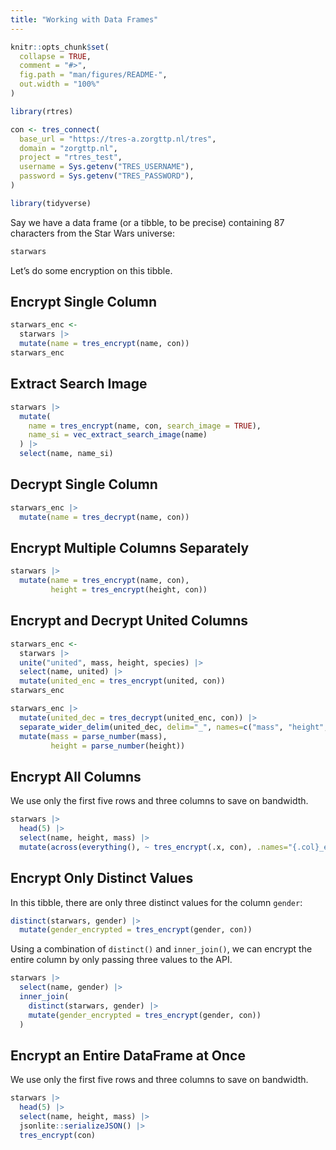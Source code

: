 ```yaml
---
title: "Working with Data Frames"
---
```


```r
knitr::opts_chunk$set(
  collapse = TRUE,
  comment = "#>",
  fig.path = "man/figures/README-",
  out.width = "100%"
)
```

```r
library(rtres)

con <- tres_connect(
  base_url = "https://tres-a.zorgttp.nl/tres",
  domain = "zorgttp.nl",
  project = "rtres_test",
  username = Sys.getenv("TRES_USERNAME"),
  password = Sys.getenv("TRES_PASSWORD"),
)

library(tidyverse)
```

Say we have a data frame (or a tibble, to be precise) containing 87 characters from the Star Wars universe:

```r
starwars
```

Let's do some encryption on this tibble.

## Encrypt Single Column

```r
starwars_enc <-
  starwars |>
  mutate(name = tres_encrypt(name, con))
starwars_enc
```

## Extract Search Image

```r
starwars |>
  mutate(
    name = tres_encrypt(name, con, search_image = TRUE),
    name_si = vec_extract_search_image(name)
  ) |>
  select(name, name_si)
```

## Decrypt Single Column

```r
starwars_enc |>
  mutate(name = tres_decrypt(name, con))
```


## Encrypt Multiple Columns Separately

```r
starwars |>
  mutate(name = tres_encrypt(name, con),
         height = tres_encrypt(height, con))
```

## Encrypt and Decrypt United Columns

```r
starwars_enc <-
  starwars |>
  unite("united", mass, height, species) |>
  select(name, united) |>
  mutate(united_enc = tres_encrypt(united, con))
starwars_enc
```

```r
starwars_enc |>
  mutate(united_dec = tres_decrypt(united_enc, con)) |>
  separate_wider_delim(united_dec, delim="_", names=c("mass", "height", "species")) |>
  mutate(mass = parse_number(mass),
         height = parse_number(height))
```

## Encrypt All Columns

We use only the first five rows and three columns to save on bandwidth.

```r
starwars |>
  head(5) |>
  select(name, height, mass) |>
  mutate(across(everything(), ~ tres_encrypt(.x, con), .names="{.col}_enc"))
```


## Encrypt Only Distinct Values

In this tibble, there are only three distinct values for the column `gender`:

```r
distinct(starwars, gender) |>
  mutate(gender_encrypted = tres_encrypt(gender, con))
```

Using a combination of `distinct()` and `inner_join()`, we can encrypt the entire column by only passing three values to the API.

```r
starwars |>
  select(name, gender) |>
  inner_join(
    distinct(starwars, gender) |>
    mutate(gender_encrypted = tres_encrypt(gender, con))
  )
```


## Encrypt an Entire DataFrame at Once

We use only the first five rows and three columns to save on bandwidth.

```r
starwars |>
  head(5) |>
  select(name, height, mass) |>
  jsonlite::serializeJSON() |>
  tres_encrypt(con)
```
